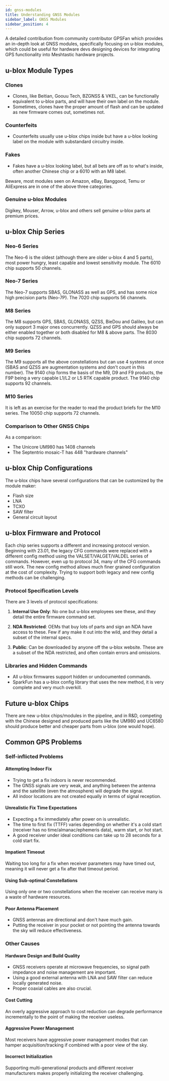 ```yaml
---
id: gnss-modules
title: Understanding GNSS Modules
sidebar_label: GNSS Modules
sidebar_position: 4
---
```


A detailed contribution from community contributor GPSFan which provides an in-depth look at GNSS modules, specifically focusing on u-blox modules, which could be useful for hardware devs designing devices for integrating GPS functionality into Meshtastic hardware projects.

## u-blox Module Types
### Clones
- Clones, like Beitian, Goouu Tech, BZGNSS & VKEL, can be functionally equivalent to u-blox parts, and will have their own label on the module. 
- Sometimes, clones have the proper amount of flash and can be updated as new firmware comes out, sometimes not.

### Counterfeits
- Counterfeits usually use u-blox chips inside but have a u-blox looking label on the module with substandard circuitry inside.

### Fakes
- Fakes have a u-blox looking label, but all bets are off as to what's inside, often another Chinese chip or a 6010 with an M8 label.

Beware, most modules seen on Amazon, eBay, Banggood, Temu or AliExpress are in one of the above three categories.

### Genuine u-blox Modules
Digikey, Mouser, Arrow, u-blox and others sell genuine u-blox parts at premium prices.

## u-blox Chip Series
### Neo-6 Series
The Neo-6 is the oldest (although there are older u-blox 4 and 5 parts), most power hungry, least capable and lowest sensitivity module. The 6010 chip supports 50 channels.

### Neo-7 Series  
The Neo-7 supports SBAS, GLONASS as well as GPS, and has some nice high precision parts (Neo-7P). The 7020 chip supports 56 channels.

### M8 Series
The M8 supports GPS, SBAS, GLONASS, QZSS, BieDou and Galileo, but can only support 3 major ones concurrently. QZSS and GPS should always be either enabled together or both disabled for M8 & above parts. The 8030 chip supports 72 channels.

### M9 Series
The M9 supports all the above constellations but can use 4 systems at once (SBAS and QZSS are augmentation systems and don't count in this number). The 9140 chip forms the basis of the M9, D9 and F9 products, the F9P being a very capable L1/L2 or L5 RTK capable product. The 9140 chip supports 92 channels.

### M10 Series
It is left as an exercise for the reader to read the product briefs for the M10 series. The 10050 chip supports 72 channels.  

### Comparison to Other GNSS Chips
As a comparison:
- The Unicore UM980 has 1408 channels
- The Septentrio mosaic-T has 448 "hardware channels"

## u-blox Chip Configurations
The u-blox chips have several configurations that can be customized by the module maker:
- Flash size
- LNA
- TCXO
- SAW filter
- General circuit layout

## u-blox Firmware and Protocol
Each chip series supports a different and increasing protocol version. Beginning with 23.01, the legacy CFG commands were replaced with a different config method using the VALSET/VALGET/VALDEL series of commands. However, even up to protocol 34, many of the CFG commands still work. The new config method allows much finer grained configuration at the cost of complexity. Trying to support both legacy and new config methods can be challenging.

### Protocol Specification Levels
There are 3 levels of protocol specifications:

1. **Internal Use Only**: No one but u-blox employees see these, and they detail the entire firmware command set.

2. **NDA Restricted**: OEMs that buy lots of parts and sign an NDA have access to these. Few if any make it out into the wild, and they detail a subset of the internal specs.

3. **Public**: Can be downloaded by anyone off the u-blox website. These are a subset of the NDA restricted, and often contain errors and omissions.

### Libraries and Hidden Commands
- All u-blox firmwares support hidden or undocumented commands. 
- SparkFun has a u-blox config library that uses the new method, it is very complete and very much overkill.

## Future u-blox Chips
There are new u-blox chips/modules in the pipeline, and in R&D, competing with the Chinese designed and produced parts like the UM980 and UC6580 should produce better and cheaper parts from u-blox (one would hope).

## Common GPS Problems

### Self-inflicted Problems
#### Attempting Indoor Fix
- Trying to get a fix indoors is never recommended. 
- The GNSS signals are very weak, and anything between the antenna and the satellite (even the atmosphere) will degrade the signal. 
- All indoor locations are not created equally in terms of signal reception.

#### Unrealistic Fix Time Expectations  
- Expecting a fix immediately after power on is unrealistic. 
- The time to first fix (TTFF) varies depending on whether it's a cold start (receiver has no time/almanac/ephemeris data), warm start, or hot start. 
- A good receiver under ideal conditions can take up to 28 seconds for a cold start fix.

#### Impatient Timeout
Waiting too long for a fix when receiver parameters may have timed out, meaning it will never get a fix after that timeout period.  

#### Using Sub-optimal Constellations
Using only one or two constellations when the receiver can receive many is a waste of hardware resources.

#### Poor Antenna Placement
- GNSS antennas are directional and don't have much gain. 
- Putting the receiver in your pocket or not pointing the antenna towards the sky will reduce effectiveness.

### Other Causes
#### Hardware Design and Build Quality
- GNSS receivers operate at microwave frequencies, so signal path impedance and noise management are important. 
- Using a good external antenna with LNA and SAW filter can reduce locally generated noise. 
- Proper coaxial cables are also crucial.

#### Cost Cutting 
An overly aggressive approach to cost reduction can degrade performance incrementally to the point of making the receiver useless.

#### Aggressive Power Management
Most receivers have aggressive power management modes that can hamper acquisition/tracking if combined with a poor view of the sky.  

#### Incorrect Initialization
Supporting multi-generational products and different receiver manufacturers makes properly initializing the receiver challenging.